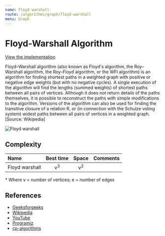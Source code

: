 ```yaml
---
name: Floyd warshall
route: /algorithms/graph/floyd-warshall
menu: Graph
---
```


# Floyd-Warshall Algorithm

[View the implementation](https://github.com/nejcm/js-algorithms/blob/master/src/algorithms/graph/floyd-warshall/index.ts)

Floyd–Warshall algorithm (also known as Floyd's algorithm, the Roy–Warshall algorithm, the
Roy–Floyd algorithm, or the WFI algorithm) is an algorithm for finding shortest paths in a
weighted graph with positive or negative edge weights (but with no negative cycles). A
single execution of the algorithm will find the lengths (summed weights) of shortest paths
between all pairs of vertices. Although it does not return details of the paths
themselves, it is possible to reconstruct the paths with simple modifications to the
algorithm. Versions of the algorithm can also be used for finding the transitive closure
of a relation R, or (in connection with the Schulze voting system) widest paths between
all pairs of vertices in a weighted graph. [Source: Wikipedia]

![Floyd warshall](https://upload.wikimedia.org/wikipedia/commons/thumb/2/2e/Floyd-Warshall_example.svg/2880px-Floyd-Warshall_example.svg.png)

## Complexity

| Name           |   Best time   |     Space     | Comments |
| :------------- | :-----------: | :-----------: | :------- |
| Floyd warshall | v<sup>3</sup> | v<sup>2</sup> |          |

\* Where v = number of vertices; e = number of edges

## References

- [Geeksforgeeks](https://www.geeksforgeeks.org/floyd-warshall-algorithm-dp-16/)
- [Wikipedia](https://en.wikipedia.org/wiki/Floyd%E2%80%93Warshall_algorithm)
- [YouTube](https://www.youtube.com/watch?v=oNI0rf2P9gE&ab_channel=AbdulBari)
- [Programiz](https://www.programiz.com/dsa/floyd-warshall-algorithm)
- [cp-algorithms](https://cp-algorithms.com/graph/all-pair-shortest-path-floyd-warshall.html)

